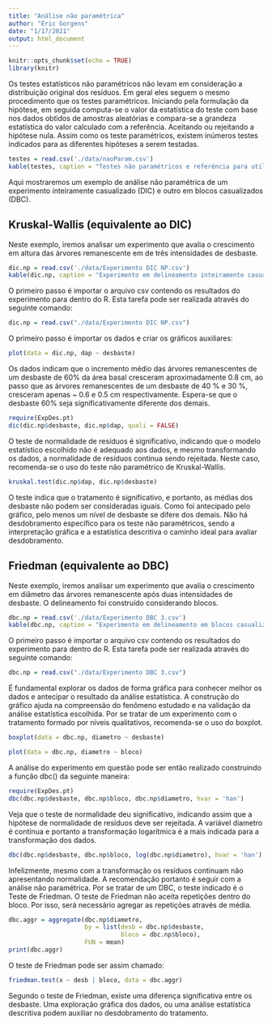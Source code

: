 ```yaml
---
title: "Análise não paramétrica"
author: "Eric Gorgens"
date: "1/17/2021"
output: html_document
---
```


```r
knitr::opts_chunk$set(echo = TRUE)
library(knitr)
```

Os testes estatísticos não paramétricos não levam em consideração a distribuição original dos resíduos. Em geral eles seguem o mesmo procedimento que os testes paramétricos. Iniciando pela formulação da hipótese, em seguida computa-se o valor da estatística do teste com base nos dados obtidos de amostras aleatórias e compara-se a grandeza estatística do valor calculado com a referência. Aceitando ou rejeitando a hipótese nula. Assim como os teste paramétricos, existem inúmeros testes indicados para as diferentes hipóteses a serem testadas.

```r
testes = read.csv('./data/naoParam.csv')
kable(testes, caption = "Testes não paramétricos e referência para utilização")
```

Aqui mostraremos um exemplo de análise não paramétrica de um experimento inteiramente casualizado (DIC) e outro em blocos casualizados (DBC).

## Kruskal-Wallis (equivalente ao DIC)

Neste exemplo, iremos analisar um experimento que avalia o crescimento em altura das árvores remanescente em de três intensidades de desbaste. 

```r
dic.np = read.csv('./data/Experimento DIC NP.csv')
kable(dic.np, caption = "Experimento em delineamento inteiramente casualizado.")
```

O primeiro passo é importar o arquivo csv contendo os resultados do experimento para dentro do R. Esta tarefa pode ser realizada através do seguinte comando:

```r
dic.np = read.csv("./data/Experimento DIC NP.csv")
```

O primeiro passo é importar os dados e criar os gráficos auxiliares:

```r
plot(data = dic.np, dap ~ desbaste)
```

Os dados indicam que o incremento médio das árvores remanescentes de um desbaste de 60% da área basal cresceram aproximadamente 0.8 cm, ao passo que as árvores remanescentes de um desbaste de 40 % e 30 %, cresceram apenas ~ 0.6 e 0.5 cm respectivamente. Espera-se que o desbaste 60% seja significativamente diferente dos demais.

```r
require(ExpDes.pt)
dic(dic.np$desbaste, dic.np$dap, quali = FALSE)
```


O teste de normalidade de resíduos é significativo, indicando que o modelo estatístico escolhido não é adequado aos dados, e mesmo transformando os dados, a normalidade de resíduos continua sendo rejeitada. Neste caso, recomenda-se o uso do teste não paramétrico de Kruskal-Wallis.

```r
kruskal.test(dic.np$dap, dic.np$desbaste)
```

O teste indica que o tratamento é significativo, e portanto, as médias dos desbaste não podem ser consideradas iguais. Como foi antecipado pelo gráfico, pelo menos um nível de desbaste se difere dos demais. Não há desdobramento específico para os teste não paramétricos, sendo a interpretação gráfica e a estatística descritiva o caminho ideal para avaliar desdobramento.


## Friedman (equivalente ao DBC)

Neste exemplo, iremos analisar um experimento que avalia o crescimento em diâmetro das árvores remanescente após duas intensidades de desbaste. O delineamento foi construído considerando blocos.

```r
dbc.np = read.csv('./data/Experimento DBC 3.csv')
kable(dbc.np, caption = "Experimento em delineamento em blocos casualizados.")
```

O primeiro passo é importar o arquivo csv contendo os resultados do experimento para dentro do R. Esta tarefa pode ser realizada através do seguinte comando:

```r
dbc.np = read.csv("./data/Experimento DBC 3.csv")
```


É fundamental explorar os dados de forma gráfica para conhecer melhor os dados e antecipar o resultado da análise estatística. A construção do gráfico ajuda na compreensão do fenômeno estudado e na validação da análise estatística escolhida. Por se tratar de um experimento com o tratamento formado por níveis qualitativos, recomenda-se o uso do boxplot.

```r
boxplot(data = dbc.np, diametro ~ desbaste)
```


```r
plot(data = dbc.np, diametro ~ bloco)
```


A análise do experimento em questão pode ser então realizado construindo a função dbc() da seguinte maneira:

```r
require(ExpDes.pt)
dbc(dbc.np$desbaste, dbc.np$bloco, dbc.np$diametro, hvar = 'han')
```

Veja que o teste de normalidade deu significativo, indicando assim que a hipótese de normalidade de resíduos deve ser rejeitada. A variável diametro é contínua e portanto a transformação logarítmica é a mais indicada para a transformação dos dados.

```r
dbc(dbc.np$desbaste, dbc.np$bloco, log(dbc.np$diametro), hvar = 'han')
```


Infelizmente, mesmo com a transformação os resíduos continuam não apresentando normalidade. A recomendação portanto é seguir com a análise não paramétrica. Por se tratar de um DBC, o teste indicado é o Teste de Friedman. O teste de Friedman não aceita repetições dentro do bloco. Por isso, será necessário agregar as repetições através de média.

```r
dbc.aggr = aggregate(dbc.np$diametro, 
                     by = list(desb = dbc.np$desbaste,
                               bloco = dbc.np$bloco), 
                     FUN = mean)
print(dbc.aggr)
```


O teste de Friedman pode ser assim chamado:

```r
friedman.test(x ~ desb | bloco, data = dbc.aggr)

```


Segundo o teste de Friedman, existe uma diferença significativa entre os desbaste. Uma exploração gráfica dos dados, ou uma análise estatística descritiva podem auxiliar no desdobramento do tratamento.
